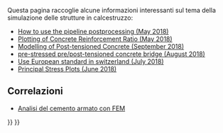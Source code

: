 <languages/>

Questa pagina raccoglie alcune informazioni interessanti sul tema della simulazione delle strutture in calcestruzzo:

* [https://forum.freecadweb.org/viewtopic.php?f=18&t=28635 How to use the pipeline postprocessing (May 2018)]
* [https://forum.freecadweb.org/viewtopic.php?f=18&t=28821 Plotting of Concrete Reinforcement Ratio (May 2018)]
* [https://forum.freecadweb.org/viewtopic.php?f=18&t=30697 Modelling of Post-tensioned Concrete (September 2018)]
* [https://forum.freecadweb.org/viewtopic.php?f=18&t=30286 pre-stressed pre/post-tensioned concrete bridge (August 2018)]
* [https://forum.freecadweb.org/viewtopic.php?f=18&t=29930 Use European standard in switzerland (July 2018)]
* [https://forum.freecadweb.org/viewtopic.php?f=18&t=29381 Principal Stress Plots (June 2018)]

<span id="Related"></span>
==Correlazioni==

* [[Analysis_of_reinforced_concrete_with_FEM/it|Analisi del cemento armato con FEM]]


{{FEM Tools navi{{#translation:}}}}
{{Userdocnavi{{#translation:}}}}